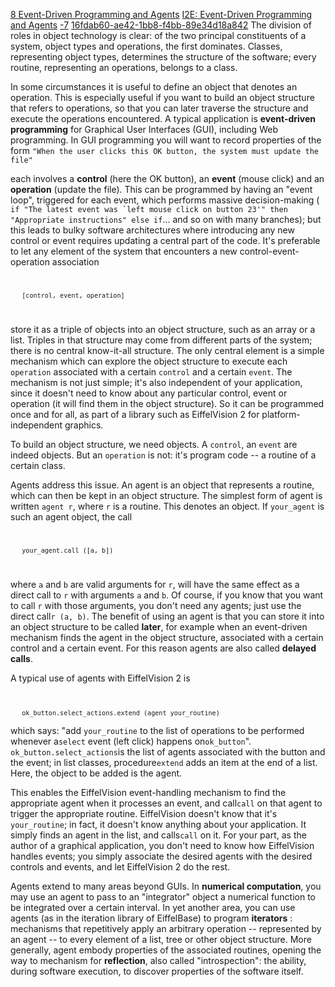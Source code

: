 [[Property:title|8 Event-Driven Programming and Agents]]
[[Property:link_title|I2E: Event-Driven Programming and Agents]]
[[Property:weight|-7]]
[[Property:uuid|16fdab60-ae42-1bb8-f4bb-89e34d18a842]]
The division of roles in object technology is clear: of the two principal constituents of a system, object types and operations, the first dominates. Classes, representing object types, determines the structure of the software; every routine, representing an operations, belongs to a class. 

In some circumstances it is useful to define an object that denotes an operation. This is especially useful if you want to build an object structure that refers to operations, so that you can later traverse the structure and execute the operations encountered. A typical application is '''event-driven programming''' for Graphical User Interfaces (GUI), including Web programming. In GUI programming you will want to record properties of the form 
<code>
"When the user clicks this OK button, the system must update the file"
</code>

each involves a '''control''' (here the OK button), an '''event''' (mouse click) and an '''operation''' (update the file). This can be programmed by having an "event loop", triggered for each event, which performs massive decision-making ( <code>if  "The latest event was `left mouse click on button 23'" then "Appropriate instructions" else if  </code>... and so on with many branches); but this leads to bulky software architectures where introducing any new control or event requires updating a central part of the code. It's preferable to let any element of the system that encounters a new control-event-operation association 
<code>
	[control, event, operation]
</code>

store it as a triple of objects into an object structure, such as an array or a list. Triples in that structure may come from different parts of the system; there is no central know-it-all structure. The only central element is a simple mechanism which can explore the object structure to execute each <code> operation </code> associated with a certain <code> control </code> and a certain <code> event </code>. The mechanism is not just simple; it's also independent of your application, since it doesn't need to know about any particular control, event or operation (it will find them in the object structure). So it can be programmed once and for all, as part of a library such as EiffelVision 2 for platform-independent graphics. 

To build an object structure, we need objects. A <code>control</code>, an <code>event</code> are indeed objects. But an <code>operation</code> is not: it's program code -- a routine of a certain class. 

Agents address this issue. An agent is an object that represents a routine, which can then be kept in an object structure. The simplest form of agent is written <code> agent r </code>, where <code>r</code> is a routine. This denotes an object. If <code>your_agent</code> is such an agent object, the call 
<code>
	your_agent.call ([a, b])
</code>

where <code>a</code> and <code>b</code> are valid arguments for <code>r</code>, will have the same effect as a direct call to <code>r</code> with arguments <code>a</code> and <code>b</code>. Of course, if you know that you want to call <code>r</code> with those arguments, you don't need any agents; just use the direct call<code> r (a, b) </code>. The benefit of using an agent is that you can store it into an object structure to be called '''later''', for example when an event-driven mechanism finds the agent in the object structure, associated with a certain control and a certain event. For this reason agents are also called '''delayed calls'''. 

{{info|The notation <code>[a, b]</code> denotes a sequence of elements, or '''tuple'''. The reason <code>call</code> needs a tuple as argument, whereas the direct call<code> r (a, b)</code> doesn't, is that <code>call</code> is a general routine (from the EiffelBase class <code>ROUTINE</code>, representing agents) applicable to any agent, whereas the direct call refers explicitly to <code>r</code> and hence requires arguments <code> a </code> and <code> b </code> of specific types. The agent mechanism, however, is statically typed like the rest of the language; when you call <code> call </code>, the type checking mechanism ensures that the tuple you pass as argument contains elements <code> a </code> and <code> b </code> of the appropriate types. }}


A typical use of agents with EiffelVision 2 is
<code>
	ok_button.select_actions.extend (agent your_routine)</code>

which says: "add <code>your_routine</code> to the list of operations to be performed whenever a<code> select</code> event (left click) happens on<code> ok_button</code>". <code>ok_button.select_actions </code>is the list of agents associated with the button and the event; in list classes, procedure<code> extend</code> adds an item at the end of a list. Here, the object to be added is the agent. 

This enables the EiffelVision event-handling mechanism to find the appropriate agent when it processes an event, and call<code> call </code> on that agent to trigger the appropriate routine. EiffelVision doesn't know that it's <code> your_routine </code>; in fact, it doesn't know anything about your application. It simply finds an agent in the list, and calls<code> call</code> on it. For your part, as the author of a graphical application, you don't need to know how EiffelVision handles events; you simply associate the desired agents with the desired controls and events, and let EiffelVision 2 do the rest. 

Agents extend to many areas beyond GUIs. In '''numerical computation''', you may use an agent to pass to an "integrator" object a numerical function to be integrated over a certain interval. In yet another area, you can use agents (as in the iteration library of EiffelBase) to program '''iterators''' : mechanisms that repetitively apply an arbitrary operation -- represented by an agent -- to every element of a list, tree or other object structure. More generally, agent embody properties of the associated routines, opening the way to mechanism for '''reflection''', also called "introspection": the ability, during software execution, to discover properties of the software itself. 




